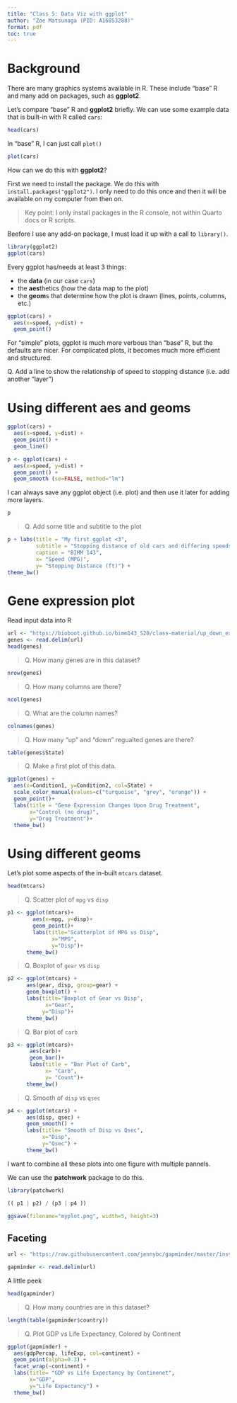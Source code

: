 ```yaml
---
title: "Class 5: Data Viz with ggplot"
author: "Zoe Matsunaga (PID: A16853288)"
format: pdf
toc: true
---
```


# Background

There are many graphics systems available in R. These include "base" R and many add on packages, such as **ggplot2**. 

Let's compare "base" R and **ggplot2** briefly. We can use some example data that is built-in with R called `cars`:


```r
head(cars)
```

In "base" R, I can just call `plot()`

```r
plot(cars)
```


How can we do this with **ggplot2**?

First we need to install the package. We do this with `install.packages("ggplot2")`. I only need to do this once and then it will be available on my computer from then on.

>Key point: I only install packages in the R console, not within Quarto docs or R scripts. 

Beefore I use any add-on package, I must load it up with a call to `library()`.


```r
library(ggplot2)
ggplot(cars)
```

Every ggplot has/needs at least 3 things: 

- the **data** (in our case `cars`)
- the **aes**thetics (how the data map to the plot)
- the **geom**s that determine how the plot is drawn (lines, points, columns, etc.)



```r
ggplot(cars) +
  aes(x=speed, y=dist) +
  geom_point()

```


For "simple" plots, ggplot is much more verbous than "base" R, but the defaults are nicer. For complicated plots, it becomes much more efficient and structured.

Q. Add a line to show the relationship of speed to stopping distance (i.e. add another "layer")

# Using different aes and geoms

```r
ggplot(cars) +
  aes(x=speed, y=dist) +
  geom_point() +
  geom_line()
```

```r
p <- ggplot(cars) +
  aes(x=speed, y=dist) +
  geom_point() +
  geom_smooth (se=FALSE, method="lm")

```

I can always save any ggplot object (i.e. plot) and then use it later for adding more layers. 

```r
p
```

> Q. Add some title and subtitle to the plot

```r
p + labs(title = "My first ggplot <3",
         subtitle = "Stopping distance of old cars and differing speeds", 
         caption = "BIMM 143",
         x= "Speed (MPG)",
         y= "Stopping Distance (ft)") +
theme_bw()

```

# Gene expression plot

Read input data into R

```r
url <- "https://bioboot.github.io/bimm143_S20/class-material/up_down_expression.txt"
genes <- read.delim(url)
head(genes)
```

 
 > Q. How many genes are in this dataset?
 
```r
nrow(genes)
```
 
 > Q. How many columns are there? 
 
```r
ncol(genes)
```
 
 > Q. What are the column names? 
 
```r
colnames(genes)
```
 
 > Q. How many "up" and "down" regualted genes are there?
 
```r
table(genes$State)
```
 
> Q. Make a first plot of this data.
 
```r
ggplot(genes) + 
  aes(x=Condition1, y=Condition2, col=State) +
  scale_color_manual(values=c("turquoise", "grey", "orange")) +
  geom_point()+
  labs(title = "Gene Expression Changes Upon Drug Treatment",
       x="Control (no drug)",
       y="Drug Treatment")+
  theme_bw()
```

# Using different geoms

Let's plot some aspects of the in-built `mtcars` dataset.
 
```r
head(mtcars)
```

> Q. Scatter plot of `mpg` vs `disp`

```r
p1 <- ggplot(mtcars)+
        aes(x=mpg, y=disp)+
        geom_point()+
        labs(title="Scatterplot of MPG vs Disp",
              x="MPG",
              y="Disp")+
      theme_bw()
```
 
> Q. Boxplot of `gear` vs `disp`
 
```r
p2 <- ggplot(mtcars) +
      aes(gear, disp, group=gear) +
      geom_boxplot() +
      labs(title="Boxplot of Gear vs Disp",
            x="Gear",
           y="Disp")+
      theme_bw()
```
 
> Q. Bar plot of `carb`

```r
p3 <- ggplot(mtcars)+
       aes(carb)+
       geom_bar()+
       labs(title = "Bar Plot of Carb", 
            x= "Carb",
            y= "Count")+
      theme_bw()
```

 > Q. Smooth of `disp` vs `qsec`
 
```r
p4 <- ggplot(mtcars) + 
      aes(disp, qsec) +
      geom_smooth() +
      labs(title= "Smooth of Disp vs Qsec",
           x="Disp",
           y="Qsec") + 
      theme_bw()
```
 
I want to combine all these plots into one figure with multiple pannels. 
 
We can use the **patchwork** package to do this. 

```r
library(patchwork)

(( p1 | p2) / (p3 | p4 ))
```

```r
ggsave(filename="myplot.png", width=5, height=3)
```


## Faceting

```r
url <- "https://raw.githubusercontent.com/jennybc/gapminder/master/inst/extdata/gapminder.tsv"

gapminder <- read.delim(url)
```

A little peek 
```r
head(gapminder)
```

> Q. How many countries are in this dataset?

```r
length(table(gapminder$country))
```

> Q. Plot GDP vs Life Expectancy, Colored by Continent

```r
ggplot(gapminder) +
  aes(gdpPercap, lifeExp, col=continent) +
  geom_point(alpha=0.3) +
  facet_wrap(~continent) +
  labs(title= "GDP vs Life Expectancy by Continenet",
       x="GDP", 
       y="Life Expectancy") +
  theme_bw()
```

